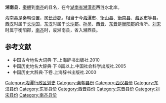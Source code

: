 '''湘南县'''，[[秦朝|秦朝]]到[[南齐|南齐]]的县名，在今[[湖南省|湖南省]][[湘潭市|湘潭市]]西涟水北岸。

湘南县是秦朝设置，属[[长沙郡|长沙郡]]。相当于今[[湘潭市|湘潭市]]、[[衡山县|衡山县]]、[[衡南县|衡南县]]、[[湘乡市|湘乡市]]等县。[[西汉|西汉]]时属于[[长沙国|长沙国]]，[[东汉|东汉]]时属于[[长沙郡|长沙郡]]。[[孙吴|孙吴]]、[[西晋|西晋]]、[[东晋|东晋]]是[[衡阳郡|衡阳郡]]的治所。[[刘宋|刘宋]]时属于衡阳郡，[[南齐|南齐]]时，废湘南县，省入湘西县。
==参考文献==
* 中国古今地名大词典·下.上海辞书出版社.2010
* 中国历史地名大辞典·下 8画以上.中国社会科学出版社.2005
* 中国历史大辞典·下卷.上海辞书出版社.2000
{{DEFAULTSORT:X}}
[[Category:湘潭行政区划史|Category:湘潭行政区划史]]
[[Category:秦朝县份|Category:秦朝县份]]
[[Category:西汉县份|Category:西汉县份]]
[[Category:东汉县份|Category:东汉县份]]
[[Category:东吴县份|Category:东吴县份]]
[[Category:西晋县份|Category:西晋县份]]
[[Category:东晋县份|Category:东晋县份]]
[[Category:刘宋县份|Category:刘宋县份]]
[[Category:南齐县份|Category:南齐县份]]